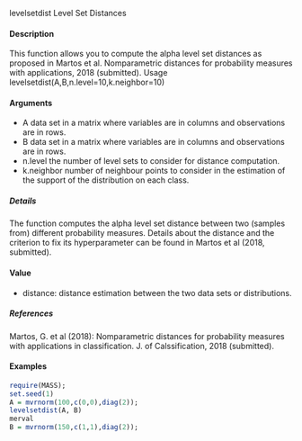 
levelsetdist
Level Set Distances


#### Description 


This function allows you to compute the alpha level set distances as proposed in Martos et al.
Nomparametric distances for probability measures with applications, 2018 (submitted).
Usage
levelsetdist(A,B,n.level=10,k.neighbor=10)

#### Arguments 
* A data set in a matrix where variables are in columns and observations are in rows.
* B data set in a matrix where variables are in columns and observations are in rows.
* n.level the number of level sets to consider for distance computation.
* k.neighbor number of neighbour points to consider in the estimation of the support of the distribution on each class.

##### Details
The function computes the alpha level set distance between two (samples from) different probability measures. Details about the distance and the criterion to fix its hyperparameter can be found in Martos et al (2018, submitted).

#### Value
* distance: distance estimation between the two data sets or distributions.

##### References
Martos, G. et al (2018): Nomparametric distances for probability measures with applications in classification. J. of Calssification, 2018 (submitted).

#### Examples 
```r
require(MASS);
set.seed(1)
A = mvrnorm(100,c(0,0),diag(2));
levelsetdist(A, B)
merval
B = mvrnorm(150,c(1,1),diag(2));
```
